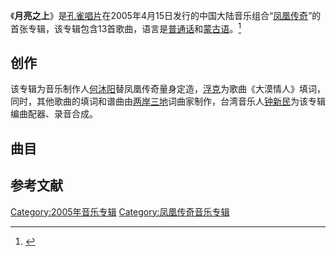《'''月亮之上'''》是[[孔雀唱片|孔雀唱片]]在2005年4月15日发行的中国大陆音乐组合“[[凤凰传奇|凤凰传奇]]”的首张专辑，该专辑包含13首歌曲，语言是[[普通话|普通话]]和[[蒙古语|蒙古语]]。<ref>{{cite web|url=http://ent.163.com/14/0528/18/9TBRM40O00031H2L_2.html|title=凤凰传奇主唱评价五月天：唱得跟狗屎一样|date=2014-05-28|accessdate=2014-11-29|work=网易|archive-date=2014-12-05|archive-url=https://web.archive.org/web/20141205150704/http://ent.163.com/14/0528/18/9TBRM40O00031H2L_2.html|dead-url=no}}</ref>

==创作==
该专辑为音乐制作人[[何沐阳|何沐阳]]替凤凰传奇量身定造，[[浮克|浮克]]为歌曲《大漠情人》填词，同时，其他歌曲的填词和谱曲由[[两岸三地|两岸三地]]词曲家制作，台湾音乐人[[钟新民|钟新民]]为该专辑编曲配器、录音合成。

==曲目==
{{Tracklist
| headline = 
| all_music = 凤凰传奇
| all_producer = 凤凰传奇

| title1    = 序曲
| lyrics1   = 
| arranger1 = 
| length1   = 

| title2    = [[月亮之上_(歌曲)|月亮之上]]
| lyrics2   = 何沐阳
| arranger2 = 何沐阳
| length2   = 3:55

| title3    = 新疆玫瑰
| lyrics3   = 
| arranger3 = 
| length3   = 

| title4    = 香香
| lyrics4   = 
| arranger4 = 
| length4   = 

| title5    = 可可西里
| note5     =
| lyrics5   = 
| arranger5 = 
| length5   = 

| title6    = 大漠情人
| note6     = 
| lyrics6   = 浮克
| arranger6 = 
| length6   = 

| title7    = 最后的讨伐
| lyrics7   = 
| arranger7 = 
| length7   = 

| title8    =  草原凤凰
| lyrics8   = 
| arranger8 = 
| length8   = 

| title9    =  泼水节
| lyrics9   = 
| arranger9 = 
| length9   = 

| title10   = 我和草原有个约会
| lyrics10  = 
| arranger10=
| length10  = 

| title11   = 传奇
| lyrics11  = 
| arranger11= 
| length11  = 

| title12   = 我是一只小小鸟
| lyrics12  = 
| arranger12= 
| length12  = 

| title13   = 让爱领舞
| lyrics13  = 
| arranger13= 
| length13  = 
}}

==参考文献==
{{reflist}}
{{DEFAULTSORT:Yue月亮之上}}
[[Category:2005年音乐专辑|Category:2005年音乐专辑]]
[[Category:凤凰传奇音乐专辑|Category:凤凰传奇音乐专辑]]